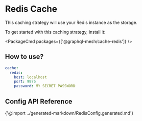 
# Redis Cache

This caching strategy will use your Redis instance as the storage.

To get started with this caching strategy, install it:

<PackageCmd packages={['@graphql-mesh/cache-redis']} />

## How to use?

```yaml
cache:
  redis:
    host: localhost
    port: 9876
    password: MY_SECRET_PASSWORD
```

## Config API Reference

{'@import ../generated-markdown/RedisConfig.generated.md'}
